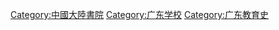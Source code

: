 [[Category:中國大陸書院|Category:中國大陸書院]]
[[Category:广东学校|Category:广东学校]]
[[Category:广东教育史|Category:广东教育史]]